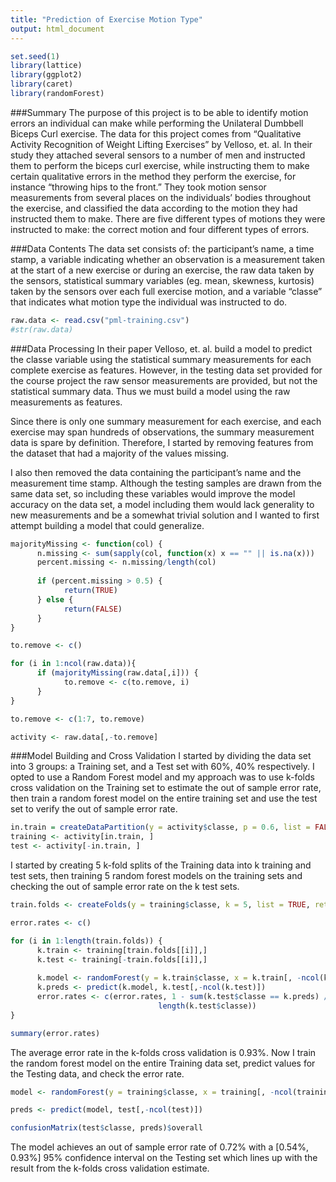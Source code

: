 ```yaml
---
title: "Prediction of Exercise Motion Type"
output: html_document
---
```

```r
set.seed(1)
library(lattice)
library(ggplot2)
library(caret)
library(randomForest)
```

###Summary
The purpose of this project is to be able to identify motion errors an individual can make while performing the Unilateral Dumbbell Biceps Curl exercise. The data for this project comes from "Qualitative Activity Recognition of Weight Lifting Exercises" by Velloso, et. al. In their study they attached several sensors to a number of men and instructed them to perform the biceps curl exercise, while instructing them to make certain qualitative errors in the method they perform the exercise, for instance "throwing hips to the front." They took motion sensor measurements from several places on the individuals' bodies throughout the exercise, and classified the data according to the motion they had instructed them to make. There are five different types of motions they were instructed to make: the correct motion and four different types of errors.

###Data Contents
The data set consists of: the participant's name, a time stamp, a variable indicating whether an observation is a measurement taken at the start of a new exercise or during an exercise, the raw data taken by the sensors, statistical summary variables (eg. mean, skewness, kurtosis) taken by the sensors over each full exercise motion, and a variable "classe" that indicates what motion type the individual was instructed to do.

```r
raw.data <- read.csv("pml-training.csv")
#str(raw.data)
```

###Data Processing
In their paper Velloso, et. al. build a model to predict the classe variable using the statistical summary measurements for each complete exercise as features. However, in the testing data set provided for the course project the raw sensor measurements are provided, but not the statistical summary data. Thus we must build a model using the raw measurements as features.

Since there is only one summary measurement for each exercise, and each exercise may span hundreds of observations, the summary measurement data is spare by definition. Therefore, I started by removing features from the dataset that had a majority of the values missing.

I also then removed the data containing the participant's name and the measurement time stamp. Although the testing samples are drawn from the same data set, so including these variables would improve the model accuracy on the data set, a model including them would lack generality to new measurements and be a somewhat trivial solution and I wanted to first attempt building a model that could generalize.

```r
majorityMissing <- function(col) {
      n.missing <- sum(sapply(col, function(x) x == "" || is.na(x)))
      percent.missing <- n.missing/length(col)
      
      if (percent.missing > 0.5) {
            return(TRUE)
      } else {
            return(FALSE)
      }
}

to.remove <- c()

for (i in 1:ncol(raw.data)){
      if (majorityMissing(raw.data[,i])) {
            to.remove <- c(to.remove, i)     
      }
}

to.remove <- c(1:7, to.remove)

activity <- raw.data[,-to.remove]
```

###Model Building and Cross Validation
I started by dividing the data set into 3 groups: a Training set, and a Test set with 60%, 40% respectively. I opted to use a Random Forest model and my approach was to use k-folds cross validation on the Training set to estimate the out of sample error rate, then train a random forest model on the entire training set and use the test set to verify the out of sample error rate.

```r

in.train = createDataPartition(y = activity$classe, p = 0.6, list = FALSE)
training <- activity[in.train, ]
test <- activity[-in.train, ]

```

I started by creating 5 k-fold splits of the Training data into k training and test sets, then training 5 random forest models on the training sets and checking the out of sample error rate on the k test sets.

```r
train.folds <- createFolds(y = training$classe, k = 5, list = TRUE, returnTrain = TRUE)

error.rates <- c()

for (i in 1:length(train.folds)) {
      k.train <- training[train.folds[[i]],]
      k.test <- training[-train.folds[[i]],]
      
      k.model <- randomForest(y = k.train$classe, x = k.train[, -ncol(k.train)])
      k.preds <- predict(k.model, k.test[,-ncol(k.test)])
      error.rates <- c(error.rates, 1 - sum(k.test$classe == k.preds) / 
                                 length(k.test$classe))
}

summary(error.rates)

```

The average error rate in the k-folds cross validation is 0.93%. Now I train the random forest model on the entire Training data set, predict values for the Testing data, and check the error rate.

```r
model <- randomForest(y = training$classe, x = training[, -ncol(training)])

preds <- predict(model, test[,-ncol(test)])

confusionMatrix(test$classe, preds)$overall
```


The model achieves an out of sample error rate of 0.72% with a [0.54%, 0.93%] 95% confidence interval on the Testing set which lines up with the result from the k-folds cross validation estimate.
